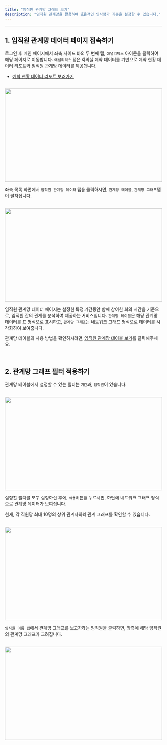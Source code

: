 ```yaml
---
title: "임직원 관계망 그래프 보기"
description: "임직원 관계망을 활용하여 효율적인 인사평가 기준을 설정할 수 있습니다."
---
```


---

## 1. 임직원 관계망 데이터 페이지 접속하기

로그인 후 메인 페이지에서 좌측 사이드 바의 두 번째 탭, `애널리틱스` 아이콘을 클릭하여 해당 페이지로 이동합니다.
`애널리틱스` 탭은 회의실 예약 데이터를 기반으로 예약 현황 데이터 리포트와 임직원 관계망 데이터를 제공합니다.

-   [예햑 현황 데이터 리포트 보러가기](https://mile.mintlify.app/analytics/book-report)

<br />

<Frame>
    <img src="/images/analytics/network/graph/img1.png" width="100%" height="300" />
</Frame>

<br />

좌측 목록 화면에서 `임직원 관계망 데이터` 탭을 클릭하시면, `관계망 테이블`, `관계망 그래프`탭이 펼처집니다.

<br />

<Frame>
    <img src="/images/analytics/network/graph/img2.png" width="100%" height="300" />
</Frame>

<br />

임직원 관계망 데이터 페이지는 설정한 특정 기간동안 함께 참여한 회의 시간을 기준으로, 임직원 간의 관계를 분석하여 제공하는 서비스입니다. `관계망 테이블`은 해당 관계망 데이터를 표 형식으로 표시하고, `관계망 그래프`는 네트워크 그래프 형식으로 데이터를 시각화하여 보여줍니다.

관계망 테이블의 사용 방법을 확인하시려면, [임직원 관계망 테이블 보기](https://mile.mintlify.app/analytics/network/table)를 클릭해주세요.

<br />

## 2. 관계망 그래프 필터 적용하기

관계망 테이블에서 설정할 수 있는 필터는 `기간`과, `임직원`이 있습니다.

<br />

<Frame>
    <img src="/images/analytics/network/graph/img3.png" width="100%" height="300" />
</Frame>

<br />

설정할 필터를 모두 설정하신 후에, `적용`버튼을 누르시면, 하단에 네트워크 그래프 형식으로 관계망 데이터가 보여집니다.

<Info>현재, 각 직원당 최대 10명의 상위 관계자와의 관계 그래프를 확인할 수 있습니다.</Info>

<br />

<Frame>
    <img src="/images/analytics/network/graph/img4.png" width="100%" height="300" />
</Frame>

<br />

`임직원 이름 탭`에서 관계망 그래프를 보고자하는 임직원을 클릭하면, 좌측에 해당 임직원의 관계망 그래프가 그려집니다.

<br />

<Frame>
    <img src="/images/analytics/network/graph/img5.png" width="100%" height="300" />
</Frame>

<br />
